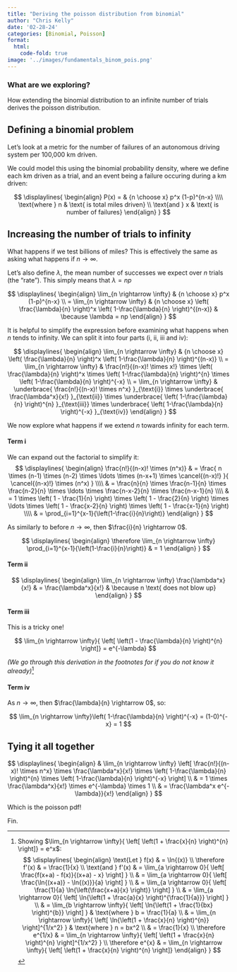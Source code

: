 ```yaml
---
title: "Deriving the poisson distribution from binomial"
author: "Chris Kelly"
date: '02-28-24'
categories: [Binomial, Poisson]
format:
  html:
    code-fold: true
image: '../images/fundamentals_binom_pois.png'    
---
```


::: {.callout-tip}
### What are we exploring?
How extending the binomial distribution to an infinite number of trials derives the poisson distribution.
:::

## Defining a binomial problem

Let's look at a metric for the number of failures of an autonomous driving system per 100,000 km driven.

We could model this using the binomial probability density, where we define each km driven as a trial, and an event being a failure occuring during a km driven:

$$
\displaylines{
\begin{align}
P(x) = & 
{n \choose x} p^x (1-p)^{n-x}
\\\\ \text{where } n & \text{ is total miles driven}
\\ \text{and } x & \text{ is number of failures}
\end{align}
}
$$

## Increasing the number of trials to infinity

What happens if we test billions of miles? This is effectively the same as asking what happens if $n \rightarrow \infty$.

Let's also define $\lambda$, the mean number of successes we expect over $n$ trials (the "rate"). This simply means that $\lambda = np$

$$
\displaylines{
\begin{align}
\lim_{n \rightarrow \infty} & 
{n \choose x} p^x (1-p)^{n-x}
\\
= \lim_{n \rightarrow \infty} & 
{n \choose x} \left( \frac{\lambda}{n} \right)^x \left( 1-\frac{\lambda}{n} \right)^{(n-x)}
& \because \lambda = np
\end{align}
}
$$

It is helpful to simplify the expression before examining what happens when $n$ tends to infinity. We can split it into four parts (i, ii, iii and iv): 

$$
\displaylines{
\begin{align}
\lim_{n \rightarrow \infty} & 
{n \choose x} \left( \frac{\lambda}{n} \right)^x \left( 1-\frac{\lambda}{n} \right)^{(n-x)}
\\
= \lim_{n \rightarrow \infty} & 
\frac{n!}{(n-x)! \times x!} \times \left( \frac{\lambda}{n} \right)^x \times \left( 1-\frac{\lambda}{n} \right)^{n} \times \left( 1-\frac{\lambda}{n} \right)^{-x} 
\\
= \lim_{n \rightarrow \infty} & 
\underbrace{
  \frac{n!}{(n-x)! \times n^x} 
}_{\text{i}}
\times 
\underbrace{
  \frac{\lambda^x}{x!}
}_{\text{ii}}
\times 
\underbrace{
  \left( 1-\frac{\lambda}{n} \right)^{n} 
}_{\text{iii}}
\times
\underbrace{
   \left( 1-\frac{\lambda}{n} \right)^{-x} 
}_{\text{iv}}
\end{align}
}
$$

We now explore what happens if we extend $n$ towards infinity for each term.

#### Term i

We can expand out the factorial to simplify it:
$$
\displaylines{
\begin{align}
\frac{n!}{(n-x)! \times (n^x)} 
& = 
\frac{
  n \times (n-1) \times (n-2) \times \ldots \times 
  (n-x+1) \times \cancel{(n-x)!}
}{
  \cancel{(n-x)!} \times (n^x)
} 
\\\\ & =
\frac{n}{n} \times
\frac{n-1}{n} \times
\frac{n-2}{n} \times
\ldots \times
\frac{n-x-2}{n} \times
\frac{n-x-1}{n}
\\\\ & =
1 \times
\left( 1 - \frac{1}{n} \right) \times
\left( 1 - \frac{2}{n} \right) \times
\ldots \times
\left( 1 - \frac{x-2}{n} \right) \times
\left( 1 - \frac{x-1}{n} \right)
\\\\ & =
\prod_{i=1}^{x-1}{\left(1-\frac{i}{n}\right)}
\end{align}
}
$$

As similarly to before $n \rightarrow \infty$, then $\frac{i}{n} \rightarrow 0$.

$$
\displaylines{
\begin{align}
\therefore
\lim_{n \rightarrow \infty}
\prod_{i=1}^{x-1}{\left(1-\frac{i}{n}\right)}
& = 1
\end{align}
}
$$

#### Term ii

$$
\displaylines{
\begin{align}
\lim_{n \rightarrow \infty}
\frac{\lambda^x}{x!}
& =
\frac{\lambda^x}{x!}
& \because
n \text{ does not blow up}
\end{align}
}
$$

#### Term iii

This is a tricky one! 

$$
\lim_{n \rightarrow \infty}{ \left[
    \left(1 - \frac{\lambda}{n} \right)^{n}
  \right]} = e^{-\lambda}
$$

*(We go through this derivation in the footnotes for if you do not know it already)*[^1]

#### Term iv

As $n \rightarrow \infty$, then $\frac{\lambda}{n} \rightarrow 0$, so:

$$
\lim_{n \rightarrow \infty}\left( 1-\frac{\lambda}{n} \right)^{-x} = (1-0)^{-x} = 1
$$

## Tying it all together

$$
\displaylines{
\begin{align}
& \lim_{n \rightarrow \infty}
\left[
  \frac{n!}{(n-x)! \times n^x}
\times 
  \frac{\lambda^x}{x!}
\times 
  \left( 1-\frac{\lambda}{n} \right)^{n} 
\times
   \left( 1-\frac{\lambda}{n} \right)^{-x}
\right]
\\ & = 
1 \times 
  \frac{\lambda^x}{x!}
\times 
  e^{-\lambda}
\times
   1
\\ & = 
\frac{\lambda^x e^{-\lambda}}{x!}
\end{align}
}
$$

Which is the poisson pdf! 

Fin.

[^1]:
  Showing $\lim_{n \rightarrow \infty}{ \left[ \left(1 + \frac{x}{n} \right)^{n} \right]} = e^x$:
$$
\displaylines{
\begin{align}
\text{Let } f(x) & = \ln{(x)} \\
\therefore f'(x) & = \frac{1}{x} \\
\text{and } f'(x) & = 
\lim_{a \rightarrow 0}{ \left[
  \frac{f(x+a) - f(x)}{(x+a) - x}
\right] } \\
& = \lim_{a \rightarrow 0}{ \left[
  \frac{\ln{(x+a)} - \ln{(x)}}{a}
\right] }  \\
& = \lim_{a \rightarrow 0}{ \left[
  \frac{1}{a}  \ln{\left(\frac{x+a}{x} \right)} 
\right] } \\
& = \lim_{a \rightarrow 0}{ \left[
  \ln{\left(1 + \frac{a}{x} \right)^{\frac{1}{a}}} 
\right] } \\
& = \lim_{b \rightarrow \infty}{ \left[
  \ln{\left(1 + \frac{1}{bx} \right)^{b}} 
\right] } 
& \text{where } b = \frac{1}{a}
\\
& = \lim_{n \rightarrow \infty}{ \left[
  \ln{\left(1 + \frac{x}{n} \right)^{n}} 
\right]^{1/x^2} } 
& \text{where } n = bx^2
\\ 
& = \frac{1}{x} 
\\
\therefore 
e^{1/x} & = \lim_{n \rightarrow \infty}{ \left[
  \left(1 + \frac{x}{n} \right)^{n}
\right]^{1/x^2} }
\\
\therefore 
e^{x} & = \lim_{n \rightarrow \infty}{ \left[
  \left(1 + \frac{x}{n} \right)^{n}
\right]}
\end{align}
}
$$
